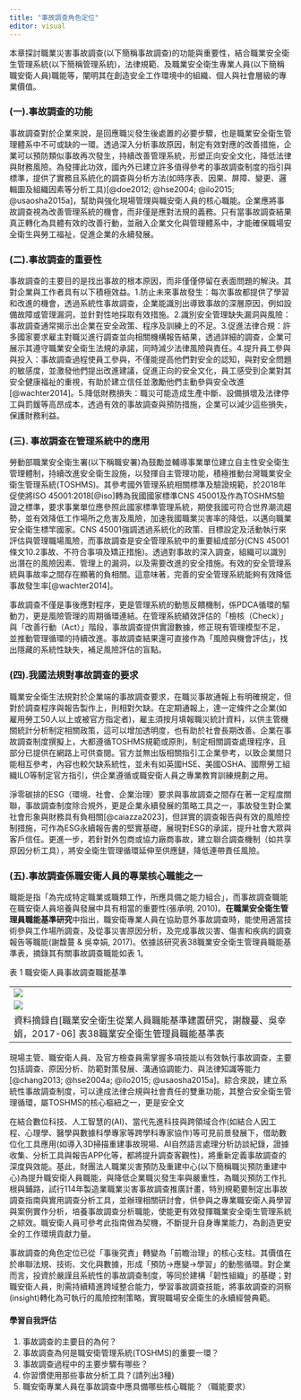 ```yaml
---
title: "事故調查角色定位"
editor: visual
---
```


本章探討職業災害事故調查(以下簡稱事故調查)的功能與重要性，結合職業安全衛生管理系統(以下簡稱管理系統)，法律規範、及職業安全衛生專業人員(以下簡稱職安衛人員)職能等，闡明其在創造安全工作環境中的組織、個人與社會層級的專業價值。

### (一).事故調查的功能

事故調查對於企業來說，是回應職災發生後處置的必要步驟，也是職業安全衛生管理體系中不可或缺的一環。透過深入分析事故原因，制定有效對應的改善措施，企業可以預防類似事故再次發生，持續改善管理系統，形塑正向安全文化，降低法律與財務風險。為發揮此功效，國內外已建立許多值得參考的事故調查制度的指引與標準，提供了實務且系統化的調查與分析方法(如時序表、因果、屏障、變更、邏輯圖及組織因素等分析工具)[@doe2012; @hse2004; @ilo2015; @usaosha2015a]，幫助與強化現場管理與職安衛人員的核心職能。企業應將事故調查視為改善管理系統的機會，而非僅是應對法規的義務。只有當事故調查結果真正轉化為具體有效的改善行動，並融入企業文化與管理體系中，才能確保職場安全衛生與勞工福祉，促進企業的永續發展。

### (二).事故調查的重要性

事故調查的主要目的是找出事故的根本原因，而非僅僅停留在表面問題的解決。其對企業與工作者具有以下積極效益。1.防止未來事故發生：每次事故都提供了學習和改進的機會，透過系統性事故調查，企業能識別出導致事故的深層原因，例如設備故障或管理漏洞，並針對性地採取有效措施。2.識別安全管理缺失漏洞與風險：事故調查通常揭示出企業在安全政策、程序及訓練上的不足。3.促進法律合規：許多國家要求雇主對職災進行調查並向相關機構報告結果，透過詳細的調查，企業可展示其遵守職業安全衛生法規的承諾，同時減少法律風險與責任。4.提升員工參與與投入：事故調查過程使員工參與，不僅能提高他們對安全的認知，與對安全問題的敏感度，並激發他們提出改進建議，促進正向的安全文化，員工感受到企業對其安全健康福祉的重視，有助於建立信任並激勵他們主動參與安全改進[@wachter2014]。5.降低財務損失：職災可能造成生產中斷、設備損壞及法律停工與罰鍰等高昂成本，透過有效的事故調查與預防措施，企業可以減少這些損失，保護財務利益。

### (三). 事故調查在管理系統中的應用

勞動部職業安全衛生署(以下稱職安署)為鼓勵並輔導事業單位建立自主性安全衛生管理體制，持續改進安全衛生設施，以發揮自主管理功能，積極推動台灣職業安全衛生管理系統(TOSHMS)。其參考國外管理系統相關標準及驗證規範，於2018年促使將ISO 45001:2018[@iso]轉為我國國家標準CNS 45001及作為TOSHMS驗證之標準，要求事業單位應參照此國家標準管理系統，期使我國可符合世界潮流趨勢，並有效降低工作場所之危害及風險，加速我國職業災害率的降低，以邁向職業安全衛生標竿國家。CNS 45001強調透過系統化的政策、目標設定及活動執行來評估與管理職場風險，而事故調查是安全管理系統中的重要組成部分(CNS 45001條文10.2事故、不符合事項及矯正措施)。透過對事故的深入調查，組織可以識別出潛在的風險因素、管理上的漏洞，以及需要改進的安全措施。有效的安全管理系統與事故率之間存在顯著的負相關。這意味著，完善的安全管理系統能夠有效降低事故發生率[@wachter2014]。

事故調查不僅是事後應對程序，更是管理系統的動態反饋機制，係PDCA循環的驅動力，更是風險管理的周期循環連結。在管理系統績效評估的「檢核（Check）」與「改善行動（Act）」階段，事故調查提供實證數據，修正現有管理模型不足，並推動管理循環的持續改進。事故調查結果還可直接作為「風險與機會評估」，找出隱藏的系統性缺失，補足風險評估的盲點。

### (四).我國法規對事故調查的要求

職業安全衛生法規對於企業端的事故調查要求，在職災事故通報上有明確規定，但對於調查程序與報告製作上，則相對欠缺。在定期通報上，達一定條件之企業(如雇用勞工50人以上或被官方指定者)，雇主須按月填報職災統計資料，以供主管機關統計分析制定相關政策，這可以增加透明度，也有助於社會長期改善。企業在事故調查制度撰擬上，大都遵循TOSHMS規範或原則，制定相關調查處理程序，且部分已提供在網路上可供查閱。官方並無出版相關指引工企業參考，以致企業間只能相互參考，內容也較欠缺系統性，並未有如英國HSE、美國OSHA、國際勞工組織ILO等制定官方指引，供企業遵循或職安衛人員之專業教育訓練規劃之用。

淨零碳排的ESG（環境、社會、企業治理）要求與事故調查之間存在著一定程度關聯，事故調查制度除合規外，更是企業永續發展的策略工具之一，事故發生對企業社會形象與財務具有負相關[@caiazza2023]，但詳實的調查報告與有效的風險控制措施，可作為ESG永續報告書的堅實基礎，展現對ESG的承諾，提升社會大眾與客戶信任。更進一步，若針對外包商或協力廠商事故，建立聯合調查機制（如共享原因分析工具），將安全衛生管理循環延伸至供應鏈，降低連帶責任風險。

### (五).事故調查係職安衛人員的專業核心職能之一

職能是指「為完成特定職業或職類工作，所應具備之能力組合」，而事故調查職能在職安衛人員培養與發展中具有相當的重要性(張承明, 2010)。**在職業安全衛生管理員職能基準研究**中指出，職安衛專業人員在協助意外事故調查時，能使用適當技術參與工作場所調查，及從事災害原因分析，及完成事故災害、傷害和疾病的調查報告等職能(謝馥蔓 & 吳幸娟, 2017)。依據該研究表38職業安全衛生管理員職能基準表，摘錄其有關事故調查職能如表 1。

表 1 職安衛人員事故調查職能基準

|  |
|------------------------------------------------------------------------|
| ![](職能基準圖1.png) |
| ![](職能基準圖2.png) |
| 資料摘錄自\[職業安全衛生從業人員職能基準建置研究，謝馥蔓、吳幸娟，2017-06\] 表38職業安全衛生管理員職能基準表 |

現場主管、職安衛人員、及官方檢查員需掌握多項技能以有效執行事故調查，主要包括調查、原因分析、防範對策發展、溝通協調能力、與法律知識等能力[@chang2013; @hse2004a; @ilo2015; @usaosha2015a]。綜合來說，建立系統性事故調查制度，可以達成法律合規與社會責任的雙重功能，其整合安全衛生管理循環，屬TOSHMS的核心樞紐之一，更是安全文

在結合數位科技、人工智慧的(AI)、當代先進科技與跨領域合作(如結合人因工程、心理學、醫學與數據科學專家等跨學科專家協作)等可見前景發展下，借助數位化工具應用(如導入3D掃描重建事故現場、AI自然語言處理分析訪談紀錄，證據收集、分析工具與報告APP化等，都將提升調查客觀性)，將重新定義事故調查的深度與效能。基此，財團法人職業災害預防及重建中心(以下簡稱職災預防重建中心)為提升職安衛人員職能，與降低企業職災發生率與嚴重性，為職災預防工作扎根與鋪路，試行114年製造業職業災害事故調查推廣計畫，特別規範要制定出事故調查指南與實用調查分析工具，並辦理相關研討會，供參與之專業職安衛人員學習與案例實作分析，培養事故調查分析職能，使能更有效發揮職業安全衛生管理系統之綜效。職安衛人員可參考此指南做為契機，不斷提升自身專業能力，為創造更安全的工作環境貢獻力量。

事故調查的角色定位已從「事後究責」轉變為「前瞻治理」的核心支柱。其價值在於串聯法規、技術、文化與數據，形成「預防→應變→學習」的動態循環。對企業而言，投資於嚴謹且系統性的事故調查制度，等同於建構「韌性組織」的基礎；對職安衛人員，則需持續精進跨域整合能力，學習事故調查技能，將事故調查的洞察(insight)轉化為可執行的風險控制策略，實現職場安全衛生的永續經營典範。

#### 學習自我評估

1.  事故調查的主要目的為何？
2.  事故調查為何是職安衛管理系統(TOSHMS)的重要一環？
3.  事故調查過程中的主要步驟有哪些？
4.  你習慣使用那些事故分析工具？(請列出3種)
5.  職安衛專業人員在事故調查中應具備哪些核心職能？（職能要求）
